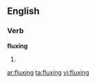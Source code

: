 ==English==

===Verb===
'''fluxing'''

# {{present participle of|flux}}

[[ar:fluxing]]
[[ta:fluxing]]
[[vi:fluxing]]